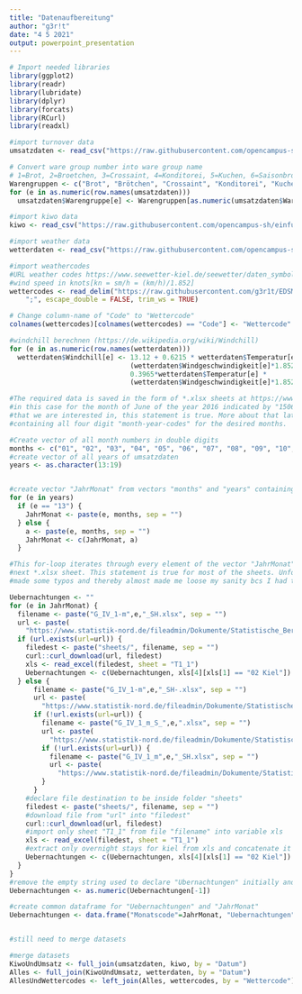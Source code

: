 ```yaml
---
title: "Datenaufbereitung"
author: "g3r!t"
date: "4 5 2021"
output: powerpoint_presentation
---
```


```r
# Import needed libraries
library(ggplot2)
library(readr)
library(lubridate)
library(dplyr)
library(forcats)
library(RCurl)
library(readxl)
```


```r
#import turnover data
umsatzdaten <- read_csv("https://raw.githubusercontent.com/opencampus-sh/einfuehrung-in-data-science-und-ml/main/umsatzdaten_gekuerzt.csv")

# Convert ware group number into ware group name
# 1=Brot, 2=Broetchen, 3=Crossaint, 4=Konditorei, 5=Kuchen, 6=Saisonbrot
Warengruppen <- c("Brot", "Brötchen", "Crossaint", "Konditorei", "Kuchen", "Saisonbrot")
for (e in as.numeric(row.names(umsatzdaten)))
  umsatzdaten$Warengruppe[e] <- Warengruppen[as.numeric(umsatzdaten$Warengruppe[e])]
```
```r
#import kiwo data
kiwo <- read_csv("https://raw.githubusercontent.com/opencampus-sh/einfuehrung-in-data-science-und-ml/main/kiwo.csv")
```

```r
#import weather data
wetterdaten <- read_csv("https://raw.githubusercontent.com/opencampus-sh/einfuehrung-in-data-science-und-ml/main/wetter.csv")

#import weathercodes
#URL weather codes https://www.seewetter-kiel.de/seewetter/daten_symbole.htm
#wind speed in knots[kn = sm/h = (km/h)/1.852]
wettercodes <- read_delim("https://raw.githubusercontent.com/g3r1t/EDSML-Projekt/main/Wettercodes.csv", 
    ";", escape_double = FALSE, trim_ws = TRUE)

# Change column-name of "Code" to "Wettercode"
colnames(wettercodes)[colnames(wettercodes) == "Code"] <- "Wettercode"

#windchill berechnen (https://de.wikipedia.org/wiki/Windchill)
for (e in as.numeric(row.names(wetterdaten)))
  wetterdaten$Windchill[e] <- 13.12 + 0.6215 * wetterdaten$Temperatur[e] - 11.37 * 
                              (wetterdaten$Windgeschwindigkeit[e]*1.852)**0.16 + 
                              0.3965*wetterdaten$Temperatur[e] * 
                              (wetterdaten$Windgeschwindigkeit[e]*1.852)**0.16
```
```r
#The required data is saved in the form of *.xlsx sheets at https://www.statistik-nord.de/fileadmin/Dokumente/Statistische_Berichte/industrie__handel_und_dienstl/G_IV_1_m_S/G_IV_1-m1506_SH.xlsx 
#in this case for the month of June of the year 2016 indicated by "1506". In theory only this four digit code changes. For 78 of the 84 months
#that we are interested in, this statement is true. More about that later. The conclusion drawn from this means: First we need to create a vector
#containing all four digit "month-year-codes" for the desired months.

#Create vector of all month numbers in double digits
months <- c("01", "02", "03", "04", "05", "06", "07", "08", "09", "10", "11", "12")
#create vector of all years of umsatzdaten
years <- as.character(13:19)


#create vector "JahrMonat" from vectors "months" and "years" containing all combinations of "years" and "months"
for (e in years)
  if (e == "13") {
    JahrMonat <- paste(e, months, sep = "")
  } else {
    a <- paste(e, months, sep = "")
    JahrMonat <- c(JahrMonat, a)
  }

#This for-loop iterates through every element of the vector "JahrMonat" pasting it into the URL. In every iteration it therefore downloads the
#next *.xlsx sheet. This statement is true for most of the sheets. Unfortunately for 7 of the 84 sheets the person overseeing the upload has
#made some typos and thereby almost made me loose my sanity bcs I had to figure out the exact typos made for each download error. So for 77 of the 84 #cases only the lines 80-83 and 100-106 are needed. Lines 84-102 are only needed to catch the typo-sheets ¯\_(ツ)_/¯

Uebernachtungen <- ""
for (e in JahrMonat) {
  filename <- paste("G_IV_1-m",e,"_SH.xlsx", sep = "")
  url <- paste(
    "https://www.statistik-nord.de/fileadmin/Dokumente/Statistische_Berichte/industrie__handel_und_dienstl/G_IV_1_m_S/", filename, sep = "")
  if (url.exists(url=url)) {
    filedest <- paste("sheets/", filename, sep = "")
    curl::curl_download(url, filedest)
    xls <- read_excel(filedest, sheet = "T1_1")
    Uebernachtungen <- c(Uebernachtungen, xls[4][xls[1] == "02 Kiel"])
  } else {
      filename <- paste("G_IV_1-m",e,"_SH-.xlsx", sep = "")
      url <- paste(
        "https://www.statistik-nord.de/fileadmin/Dokumente/Statistische_Berichte/industrie__handel_und_dienstl/G_IV_1_m_S/", filename, sep="")
      if (!url.exists(url=url)) {
        filename <- paste("G_IV_1_m_S_",e,".xlsx", sep = "")
        url <- paste(
          "https://www.statistik-nord.de/fileadmin/Dokumente/Statistische_Berichte/industrie__handel_und_dienstl/G_IV_1_m_S/", filename, sep = "")
        if (!url.exists(url=url)) {
          filename <- paste("G_IV_1_m",e,"_SH.xlsx", sep = "")
          url <- paste(
            "https://www.statistik-nord.de/fileadmin/Dokumente/Statistische_Berichte/industrie__handel_und_dienstl/G_IV_1_m_S/", filename, sep = "")
        }
      }
    #declare file destination to be inside folder "sheets"
    filedest <- paste("sheets/", filename, sep = "")
    #download file from "url" into "filedest"
    curl::curl_download(url, filedest)
    #import only sheet "T1_1" from file "filename" into variable xls
    xls <- read_excel(filedest, sheet = "T1_1")
    #extract only overnight stays for kiel from xls and concatenate it with the former vector "Uebernachtungen"
    Uebernachtungen <- c(Uebernachtungen, xls[4][xls[1] == "02 Kiel"])
  }
}
#remove the empty string used to declare "Ubernachtungen" initially and convert "Uebernachtungen from a vector of strings to a vector of numerics
Uebernachtungen <- as.numeric(Uebernachtungen[-1])

#create common dataframe for "Uebernachtungen" and "JahrMonat"
Uebernachtungen <- data.frame("Monatscode"=JahrMonat, "Uebernachtungen"=Uebernachtungen)


#still need to merge datasets
```

```r
#merge datasets
KiwoUndUmsatz <- full_join(umsatzdaten, kiwo, by = "Datum")
Alles <- full_join(KiwoUndUmsatz, wetterdaten, by = "Datum")
AllesUndWettercodes <- left_join(Alles, wettercodes, by = "Wettercode")
```